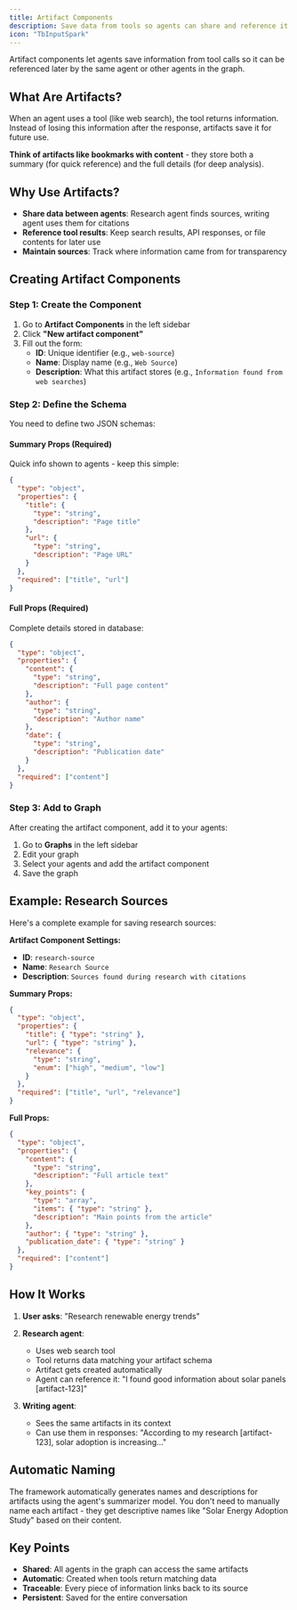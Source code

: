 ```yaml
---
title: Artifact Components
description: Save data from tools so agents can share and reference it later
icon: "TbInputSpark"
---
```


Artifact components let agents save information from tool calls so it can be referenced later by the same agent or other agents in the graph.

## What Are Artifacts?

When an agent uses a tool (like web search), the tool returns information. Instead of losing this information after the response, artifacts save it for future use.

**Think of artifacts like bookmarks with content** - they store both a summary (for quick reference) and the full details (for deep analysis).

## Why Use Artifacts?

- **Share data between agents**: Research agent finds sources, writing agent uses them for citations
- **Reference tool results**: Keep search results, API responses, or file contents for later use  
- **Maintain sources**: Track where information came from for transparency

## Creating Artifact Components

### Step 1: Create the Component

1. Go to **Artifact Components** in the left sidebar
2. Click **"New artifact component"**
3. Fill out the form:
   - **ID**: Unique identifier (e.g., `web-source`)
   - **Name**: Display name (e.g., `Web Source`)
   - **Description**: What this artifact stores (e.g., `Information found from web searches`)

### Step 2: Define the Schema

You need to define two JSON schemas:

#### Summary Props (Required)
Quick info shown to agents - keep this simple:

```json
{
  "type": "object",
  "properties": {
    "title": {
      "type": "string", 
      "description": "Page title"
    },
    "url": {
      "type": "string", 
      "description": "Page URL"
    }
  },
  "required": ["title", "url"]
}
```

#### Full Props (Required)  
Complete details stored in database:

```json
{
  "type": "object",
  "properties": {
    "content": {
      "type": "string", 
      "description": "Full page content"
    },
    "author": {
      "type": "string", 
      "description": "Author name"
    },
    "date": {
      "type": "string", 
      "description": "Publication date"
    }
  },
  "required": ["content"]
}
```

### Step 3: Add to Graph

After creating the artifact component, add it to your agents:

1. Go to **Graphs** in the left sidebar
2. Edit your graph
3. Select your agents and add the artifact component
4. Save the graph

## Example: Research Sources

Here's a complete example for saving research sources:

**Artifact Component Settings:**
- **ID**: `research-source`
- **Name**: `Research Source`
- **Description**: `Sources found during research with citations`

**Summary Props:**
```json
{
  "type": "object",
  "properties": {
    "title": { "type": "string" },
    "url": { "type": "string" },
    "relevance": { 
      "type": "string", 
      "enum": ["high", "medium", "low"] 
    }
  },
  "required": ["title", "url", "relevance"]
}
```

**Full Props:**
```json
{
  "type": "object",
  "properties": {
    "content": { 
      "type": "string", 
      "description": "Full article text" 
    },
    "key_points": { 
      "type": "array", 
      "items": { "type": "string" },
      "description": "Main points from the article"
    },
    "author": { "type": "string" },
    "publication_date": { "type": "string" }
  },
  "required": ["content"]
}
```

## How It Works

1. **User asks**: "Research renewable energy trends"

2. **Research agent**: 
   - Uses web search tool
   - Tool returns data matching your artifact schema
   - Artifact gets created automatically
   - Agent can reference it: "I found good information about solar panels [artifact-123]"

3. **Writing agent**: 
   - Sees the same artifacts in its context
   - Can use them in responses: "According to my research [artifact-123], solar adoption is increasing..."

## Automatic Naming

The framework automatically generates names and descriptions for artifacts using the agent's summarizer model. You don't need to manually name each artifact - they get descriptive names like "Solar Energy Adoption Study" based on their content.

## Key Points

- **Shared**: All agents in the graph can access the same artifacts
- **Automatic**: Created when tools return matching data
- **Traceable**: Every piece of information links back to its source
- **Persistent**: Saved for the entire conversation